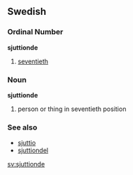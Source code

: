 ==Swedish==
===Ordinal Number===
'''sjuttionde'''

#[[seventieth]]

===Noun===
'''sjuttionde'''

#person or thing in seventieth position

===See also===
*[[sjuttio]]
*[[sjuttiondel]]

[[sv:sjuttionde]]